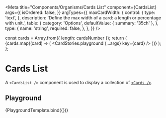
<Meta
  title="Components/Organisms/Cards List"
  component={CardsList}
  args={{
    isOrdered: false,
  }}
  argTypes={{
    maxCardWidth: {
      control: {
        type: 'text',
      },
      description:
        'Define the max width of a card: a length or percentage with unit.',
      table: {
        category: 'Options',
        defaultValue: { summary: '35ch' },
      },
      type: {
        name: 'string',
        required: false,
      },
    },
  }}
/>

  const cards = Array.from({ length: cardsNumber });
  return (
    <CardsList maxCardWidth={maxCardWidth}>
      {cards.map((card) => (
        <CardStories.playground {...args} key={card} />
      ))}
    </CardsList>
  );
};

# Cards List

A `<CardsList />` component is used to display a collection of [`<Cards />`](/?path=/docs/components-molecules-card--contents-cover-only).

## Playground

<Canvas>
  <Story
    name="Playground"
    argTypes={{
      ...CardStories.default.argTypes,
      cardsNumber: {
        control: {
          type: 'number',
          min: 1,
        },
        description: 'Define the numbers of cards.',
        table: {
          category: 'Story-only options',
          table: {
            defaultValue: { summary: 3 },
          },
        },
        type: {
          name: 'number',
          required: false,
        },
      },
    }}
    args={{
      ...CardStories.playground.args,
      cardsNumber: 3,
      maxCardWidth: '35ch',
    }}
  >
    {PlaygroundTemplate.bind({})}
  </Story>
</Canvas>

<ArgsTable story="Playground" />
